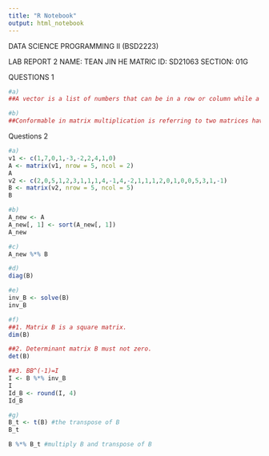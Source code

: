---
title: "R Notebook"
output: html_notebook
---
DATA SCIENCE PROGRAMMING II (BSD2223)

LAB REPORT 2
NAME:         TEAN JIN HE
MATRIC ID:    SD21063
SECTION:      01G

QUESTIONS 1
```{r}
#a)
##A vector is a list of numbers that can be in a row or column while a matrix is an array of numbers that can be one or more either columns or rows. A vector has magnitude and direction, however a matrix can represent linear transformations, such as rotations or scaling.

#b)
##Conformable in matrix multiplication is referring to two matrices have the same dimensions (number of rows and number of columns). For example, if A is an m x n matrix and B is an s x p matrix, then n needs to be equal to s for the matrix product AB to be defined. So, we say that A and B are conformable for multiplication (in that sequence).
```

Questions 2
```{r}
#a)
v1 <- c(1,7,0,1,-3,-2,2,4,1,0)
A <- matrix(v1, nrow = 5, ncol = 2)
A
v2 <- c(2,0,5,1,2,3,1,1,1,4,-1,4,-2,1,1,1,2,0,1,0,0,5,3,1,-1)
B <- matrix(v2, nrow = 5, ncol = 5)
B
```
```{r}
#b)
A_new <- A
A_new[, 1] <- sort(A_new[, 1])
A_new
```
```{r}
#c)
A_new %*% B
```
```{r}
#d)
diag(B)
```
```{r}
#e)
inv_B <- solve(B)
inv_B
```
```{r}
#f)
##1. Matrix B is a square matrix.
dim(B)

##2. Determinant matrix B must not zero.
det(B)

##3. BB^(-1)=I
I <- B %*% inv_B
I
Id_B <- round(I, 4)
Id_B
```
```{r}
#g)
B_t <- t(B) #the transpose of B
B_t

B %*% B_t #multiply B and transpose of B
```

